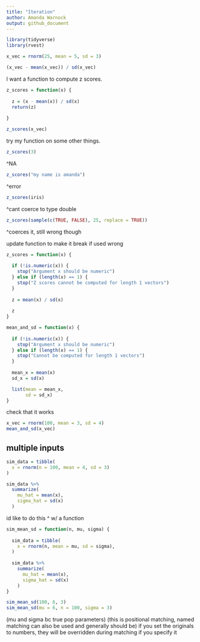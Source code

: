 ```yaml
---
title: "Iteration"
author: Amanda Warnock
output: github_document
---
```



```r
library(tidyverse)
library(rvest)
```

```r
x_vec = rnorm(25, mean = 5, sd = 3)

(x_vec - mean(x_vec)) / sd(x_vec)
```
I want a function to compute z scores. 

```r
z_scores = function(x) {
  
  z = (x - mean(x)) / sd(x)
  return(z)
  
}

z_scores(x_vec)
```

try my function on some other things.

```r
z_scores(3)
```
^NA

```r
z_scores("my name is amanda")
```
^error

```r
z_scores(iris)
```
^cant coerce to type double 

```r
z_scores(sample(c(TRUE, FALSE), 25, replace = TRUE))
```
^coerces it, still wrong though

update function to make it break if used wrong

```r
z_scores = function(x) {
  
  if (!is.numeric(x)) {
    stop("Argument x should be numeric")
  } else if (length(x) == 1) {
    stop("Z scores cannot be computed for length 1 vectors")
  }
  
  z = mean(x) / sd(x)
  
  z
}
```

```r
mean_and_sd = function(x) {
  
  if (!is.numeric(x)) {
    stop("Argument x should be numeric")
  } else if (length(x) == 1) {
    stop("Cannot be computed for length 1 vectors")
  }
  
  mean_x = mean(x)
  sd_x = sd(x)

  list(mean = mean_x, 
       sd = sd_x)
}
```

check that it works
```r
x_vec = rnorm(100, mean = 3, sd = 4)
mean_and_sd(x_vec)
```

## multiple inputs 

```r
sim_data = tibble(
  x = rnorm(n = 100, mean = 4, sd = 3)
)

sim_data %>% 
  summarize(
    mu_hat = mean(x),
    sigma_hat = sd(x)
  )
```
id like to do this ^ w/ a function

```r
sim_mean_sd = function(n, mu, sigma) {
  
  sim_data = tibble(
    x = rnorm(n, mean = mu, sd = sigma),
  )
  
  sim_data %>% 
    summarize(
      mu_hat = mean(x),
      sigma_hat = sd(x)
    )
}

sim_mean_sd(100, 6, 3)
sim_mean_sd(mu = 6, n = 100, sigma = 3)
```
(mu and sigma bc true pop parameters)
(this is positional matching, named matching can also be used and generally should be)
if you set the originals to numbers, they will be overridden during matching if you specify it 



